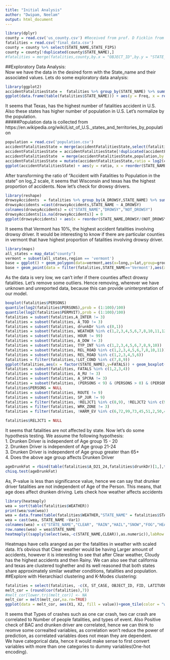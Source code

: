 ```yaml
---
title: "Initial Analysis"
author: "Dwipam, Neelam"
output: html_document
---
```


```r
library(dplyr)
county = read.csv('us_county.csv') #Received from prof. D Ficklin from geology department
fatalities = read.csv('final_data.csv')
county = county %>% select(STATE_NAME,STATE_FIPS)
county = county[!duplicated(county$STATE_NAME),]
#fatalities = merge(fatalities,county,by.x = "OBJECT_ID",by.y = "STATE_FIPS",all.x =FALSE)
```
##Exploratory Data Analysis:  
Now we have the data in the desired form with the State_name and their associated values. Lets do some exploratory data analysis:
```r
library(ggplot2)
accidentFatalitiesState =  fatalities %>% group_by(STATE_NAME) %>% summarise(count = n())
ggplot(data.frame(table(fatalities$STATE_NAME))) + aes(y = Freq, x = reorder(Var1,Freq)) + geom_bar(stat = 'identity') + coord_flip() + ylab("Total Number of fatalities accident") + xlab("State Name") + ggtitle("Fatalities accident by State") + scale_y_continuous(breaks = seq(1,max(accidentFatalitiesState$count),by = 500)) +  theme_minimal() + theme(title = element_text(family = "Trebuchet MS", color="#422164", face="bold", size=15)) + theme(text = element_text(size=8,colour="#266164"))
```
  
It seems that Texas, has the highest number of fatalities accident in U.S. Also these states has higher number of population in U.S. Let's normalize by the population.  
#####Population data is collected from https://en.wikipedia.org/wiki/List_of_U.S._states_and_territories_by_population
```r
population = read.csv('population.csv')
accidentFatalitiesState = merge(accidentFatalitiesState,select(fatalities,OBJECT_ID,STATE_NAME),by='STATE_NAME')
accidentFatalitiesState = accidentFatalitiesState[!duplicated(accidentFatalitiesState$STATE_NAME),]
accidentFatalitiesState  = merge(accidentFatalitiesState,population,by = 'OBJECT_ID')
accidentFatalitiesState = mutate(accidentFatalitiesState,ratio = log2(count/Population))
ggplot(accidentFatalitiesState) + aes(y = ratio, x = reorder(STATE_NAME,ratio)) + coord_flip() + geom_bar(stat='identity') + labs(title = 'Ratio of accident fatalities to population',y = 'Log Ratio',x = 'State Name') + theme_minimal() + theme(title = element_text(family = "Trebuchet MS", color="#422164", face="bold", size=15)) + theme(text = element_text(size=8,colour="#266164"))
```

After transforming the ratio of "Accident with Fatalities to Population in the state " on log_2 scale, it seems that Wisconsin and texas has the highest proportion of accidents. Now let's check for drowsy drivers.

```r
library(reshape)
drowsyAccidents  = fatalities %>% group_by(A_DROWSY,STATE_NAME) %>% summarise(count = n())
drowsyAccidents =cast(drowsyAccidents,STATE_NAME ~ A_DROWSY)
colnames(drowsyAccidents) = c("STATE_NAME","DROWSY","NOT_DROWSY")
drowsyAccidents[is.na(drowsyAccidents)] = 0
ggplot(drowsyAccidents) + aes(x = reorder(STATE_NAME,DROWSY/(NOT_DROWSY+DROWSY)), y = DROWSY/(NOT_DROWSY+DROWSY)) + geom_bar(stat = 'identity') + coord_flip()+ labs(title = 'Percentage of Drowsy drivers involved in accidents State-wise',y = 'Drowsy Drivers/Accident Fatalities',x = 'State Name') + theme_minimal() + theme(title = element_text(family = "Trebuchet MS", color="#422164", face="bold", size=12)) + theme(text = element_text(size=8,colour="#266164"))
```

It seems that Vermont has 10%, the highest accident fatalities involving drowsy driver. It would be interesting to know if there are particular counties in vermont that have highest proportion of fatalities involving drowsy driver.

```r
library(maps)
all_states = map_data("county")
vermont = subset(all_states,region == 'vermont')
base = ggplot() + geom_polygon(data=vermont,aes(x=long,y=lat,group=group),colour = "white",fill='#E4CCCC')
base + geom_point(data = filter(fatalities,STATE_NAME=='Vermont'),aes(x = LONGITUD,y = LATITUDE,colour = as.factor(A_DROWSY)))+ labs(title = 'Location Map for fatalities involving drowsy driver in Vermont',x="",y="",color="") + theme_minimal() + theme(title = element_text(family = "Trebuchet MS", color="#422164", face="bold", size=12),legend.title = element_text(color="red")) + theme(text = element_text(colour="#266164"),axis.text.x = element_blank(),axis.text.y = element_blank()) + scale_color_manual(labels = c("Drowsy Driver", "Non Drowsy Driver"), values = c("red", "blue"))
```

As the data is very low, we can't infer if there counties affect drowsy fatalities. Let's remove some outliers. Hence removing, wherever we have unknown and unreported data, because this can provide uninterpretation of our model.

```r
boxplot(fatalities$PERSONS)
quantile(log2(fatalities$PERSONS),prob = (1:100)/100)
quantile(log2(fatalities$PERMVIT),prob = (1:100)/100)
fatalities = subset(fatalities,A_INTER != 3)
fatalities = subset(fatalities, A_TOD != 3)
fatalities = subset(fatalities, drunkDr %in% c(0,1))
fatalities = subset(fatalities, WEATHER %in% c(1,2,3,4,5,6,7,8,10,11,12))
fatalities = subset(fatalities, HOUR != 99)
fatalities = subset(fatalities, A_DOW != 3)
fatalities = subset(fatalities, TYP_INT %in% c(1,2,3,4,5,6,7,8,9,10))
fatalities = subset(fatalities, REL_ROAD %in% c(1,2,3,4,5,6,7,8,10,11))
fatalities = subset(fatalities, REL_ROAD %in% c(1,2,3,4,5,6))
fatalities = filter(fatalities,!LGT_COND %in% c(7,8,9))
ggplot(fatalities,aes(x = factor(STATE_NAME),y=FATALS)) + geom_boxplot(aes(colour = factor(STATE_NAME)),outlier.colour = "red", outlier.size = 1,) + coord_flip() +geom_jitter(size=0.01,alpha=0.05) + labs(title="Fatalities by State (BoxPlot)", x = "State Name", y="Total Fatalities")
fatalities = subset(fatalities, FATALS %in% c(1,2,3,4))
fatalities = subset(fatalities, A_RU != 3)
fatalities = subset(fatalities, A_SPCRA != 3)
fatalities = subset(fatalities, (PERSONS < 9) & (PERSONS > 0) & (PERSONS == PERMVIT) & (FATALS <= PERSONS))
fatalities$PERSONS = NULL
fatalities = subset(fatalities, ROUTE != 9)
fatalities = subset(fatalities, SP_JUR != 9)
fatalities = filter(fatalities, !RELJCT1 %in% c(8,9), !RELJCT2 %in% c(98,99))
fatalities = filter(fatalities, WRK_ZONE != 3)
fatalities = filter(fatalities, !HARM_EV %in% c(6,72,99,73,45,51,2,50,49,20,44,40,48,54,16,3,7,46,41,26,19,57,17,39,58,10,21,23,99))

fatalities$RELJCT1 = NULL
```

It seems that fatalities are not affected by state.
Now let's do some hypothesis testing. We assume the following hypothesis:  
1. Drunken Driver is independent of Age group 15 - 20  
2. Drunken Driver is independent of Age group 21-24  
3. Drunken Driver is independent of Age group greater than 65+  
4. Does the above age group affects Drunken Driver  

```r
ageDrunkFat = rbind(table(fatalities$A_D21_24,fatalities$drunkDr)[1,],table(fatalities$A_D15_20,fatalities$drunkDr)[1,], table(fatalities$A_D65PLS,fatalities$drunkDr)[1,])
chisq.test(ageDrunkFat)
```

As, P-value is less than significance value, hence we can say that drunker driver fatalities are not independent of Age of the Person. This means, that age does affect drunken driving. Lets check how weather affects accidents 

```r
library(heatmaply)
wea = sort(table(fatalities$WEATHER))
print(wea/sum(wea))
wea = data.frame(table(fatalities$WEATHER,"STATE_NAME" = fatalities$STATE_NAME))
wea = cast(wea, STATE_NAME ~Var1)
colnames(wea) = c("STATE_NAME","CLEAR", "RAIN","HAIL","SNOW","FOG","HEAVY WIND","SAND", "OTHER","COUDY","BLOWING SNOW","FREEZING RAIN")
row.names(wea) = wea$STATE_NAME
heatmaply((sapply(select(wea,-c(STATE_NAME,CLEAR)),as.numeric)),labRow = row.names(wea),scale = "row",margins = c(100,150))
```
Heatmaps have cells aranged as per the fatalities in weather with scaled data. It's obvious that Clear weather would be having Larger amount of accidents, however it is interesting to see that after Clear weather, Cloudy has the highest accidents and then Rainy. We can also see that california and texas are clustered toghether and its well reasoned that both states share approximately similar weather conditions, fatalities and population.  
##Explore with Hierarchiacl clustering and K-Modes clustering:  

```r
fatalities = select(fatalities, -c(X, ST_CASE, OBJECT_ID, FID, LATITUDE,LONGITUD,STATE_NAME,DAY_WEEK,HOUR))
melt_cor = (round(cor(fatalities),7))
#melt_cor[lower.tri(melt_cor)] <- NA
melt_cor = melt(melt_cor,na.rm=TRUE)
ggplot(data = melt_cor, aes(X1, X2, fill = value))+geom_tile(color = "white")+labs(title="Correlation matrix for variables")+scale_fill_gradient2(low = "blue", high = "red", mi= "white",  midpoint = 0, limit = c(-1,1), space = "Lab", name="Pearson\nCorrelation") +theme_minimal()+ theme(axis.text.x =element_text(angle= 45, vjust = 1, size = 7, hjust = 1),axis.title = element_blank())+coord_fixed()
```

It seems that Types of crashes such as one car crash, two car crash are correlated to Number of people fatalities, and types of event. Also Positive check of BAC and drunken driver are correlated, hence we can think to reomve some correalted variables, as correlation won't reduce the power of prediction, as correlated variables does not mean they are dependent.  
We have categorical data, hence it would make sense to first convert variables with more than one categories to dummy variables(One-hot encoding).

```r

```
